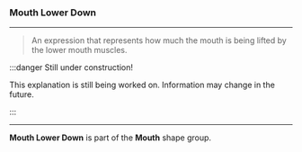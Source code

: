 
### Mouth Lower Down

***

> An expression that represents how much the 
> mouth is being lifted by the lower mouth muscles.

:::danger Still under construction!

This explanation is still being worked on. 
Information may change in the future.

:::

***

**Mouth Lower Down** is part of 
the <ContextModal comp={MouthContext}><b>Mouth</b></ContextModal> 
shape group. 